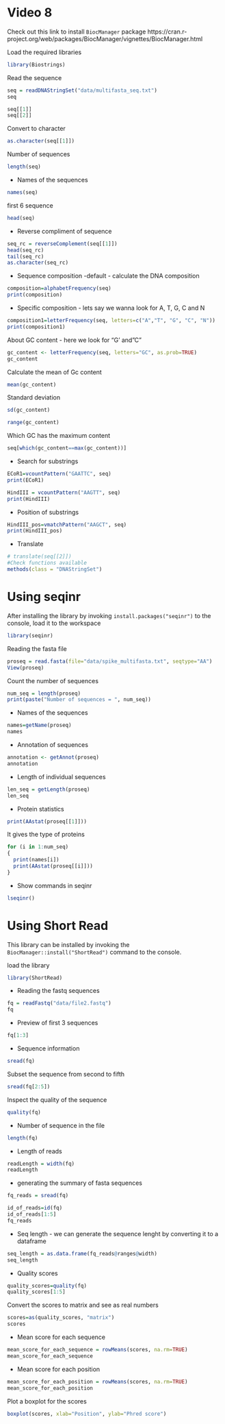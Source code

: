 # Video 8

Check out this link to install `BiocManager` package
https://cran.r-project.org/web/packages/BiocManager/vignettes/BiocManager.html

Load the required libraries 
```r
library(Biostrings)
```

Read the sequence 
```r
seq = readDNAStringSet("data/multifasta_seq.txt")
seq
```

```r
seq[[1]]
seq[[2]]
```

Convert to character 
```r
as.character(seq[[1]])
```

Number of sequences 
```r
length(seq)
```

- Names of the sequences
```r
names(seq)
```

first 6 sequence 
```r
head(seq)
```

- Reverse compliment of sequence 
```r
seq_rc = reverseComplement(seq[[1]])
head(seq_rc)
tail(seq_rc)
as.character(seq_rc)
```

- Sequence composition -default - calculate the DNA composition
```r
composition=alphabetFrequency(seq)
print(composition)
```

- Specific composition - lets say we wanna look for A, T, G, C and N
```r
composition1=letterFrequency(seq, letters=c("A","T", "G", "C", "N"))
print(composition1)
```

About GC content - here we look for "G' and "C"
```r
gc_content <- letterFrequency(seq, letters="GC", as.prob=TRUE)
gc_content
```

Calculate the mean of Gc content 
```r
mean(gc_content)
```

Standard deviation 
```r
sd(gc_content)
```


```r
range(gc_content)
```

Which GC has the maximum content 
```r
seq[which(gc_content==max(gc_content))]
```

- Search for substrings 
```r
ECoR1=vcountPattern("GAATTC", seq)
print(ECoR1)

HindIII = vcountPattern("AAGTT", seq)
print(HindIII)
```

- Position of substrings
```r
HindIII_pos=vmatchPattern("AAGCT", seq)
print(HindIII_pos)
```

- Translate 
```r
# translate(seq[[2]])
#Check functions available
methods(class = "DNAStringSet")
```

# Using seqinr

After installing the library by invoking `install.packages("seqinr")` to the console, load it to the workspace 
```r
library(seqinr)
```

Reading the fasta file 
```r
proseq = read.fasta(file="data/spike_multifasta.txt", seqtype="AA")
View(proseq)
```

Count the number of sequences 
```r
num_seq = length(proseq)
print(paste("Number of sequences = ", num_seq))
```

- Names of the sequences
```r
names=getName(proseq)
names 
```

- Annotation of sequences 
```r
annotation <- getAnnot(proseq)
annotation
```

- Length of individual sequences 
```r
len_seq = getLength(proseq)
len_seq
```

- Protein statistics 
```r
print(AAstat(proseq[[1]]))
```

It gives the type of proteins 
```r
for (i in 1:num_seq)
{
  print(names[i])
  print(AAstat(proseq[[i]]))
}
```

- Show commands in seqinr
```r
lseqinr()
```

# Using Short Read
This library can be installed by invoking the `BiocManager::install("ShortRead")` command to the console. 

load the library 
```r
library(ShortRead)
```

- Reading the fastq sequences 
```r
fq = readFastq("data/file2.fastq")
fq
```

- Preview of first 3 sequences
```r
fq[1:3]
```

- Sequence information
```r
sread(fq)
```

Subset the sequence from second to fifth
```r
sread(fq[2:5])
```

Inspect the quality of the sequence 
```r
quality(fq)
```

- Number of sequence in the file 
```r
length(fq)
```

- Length of reads 
```r
readLength = width(fq)
readLength
```

- generating the summary of fasta sequences 
```r
fq_reads = sread(fq)

id_of_reads=id(fq)
id_of_reads[1:5]
fq_reads
```

- Seq length - we can generate the sequence lenght by converting it to a dataframe
```r
seq_length = as.data.frame(fq_reads@ranges@width)
seq_length
```

- Quality scores 
```r
quality_scores=quality(fq)
quality_scores[1:5]
```

Convert the scores to matrix and see as real numbers 
```r
scores=as(quality_scores, "matrix")
scores
```

- Mean score for each sequence 
```r
mean_score_for_each_sequence = rowMeans(scores, na.rm=TRUE)
mean_score_for_each_sequence
```

- Mean score for each position 
```r
mean_score_for_each_position = rowMeans(scores, na.rm=TRUE)
mean_score_for_each_position
```

Plot a boxplot for the scores 
```r
boxplot(scores, xlab="Position", ylab="Phred score")
```

